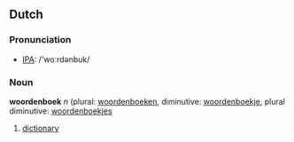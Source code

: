 ==Dutch==
=== Pronunciation ===
*[[w:IPA|IPA]]: /'woːrdənbuk/

=== Noun ===
'''woordenboek''' ''n'' (plural: [[woordenboeken]], diminutive: [[woordenboekje]], plural diminutive: [[woordenboekjes]]

# [[dictionary]]